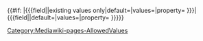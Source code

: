 <includeonly>{{#if: {{Only existing|{{{2}}}}}|<nowiki>{{{field|</nowiki>{{{1}}}<nowiki>|existing values only|default=</nowiki>{{Get default value|{{{2}}}}}<nowiki>|values=</nowiki>{{Get values|{{{2}}}}}<nowiki>|property=</nowiki>{{{2}}}{{{3|}}}<nowiki> }}}</nowiki>|<nowiki>{{{field|</nowiki>{{{1}}}<nowiki>|default=</nowiki>{{Get default value|{{{2}}}}}<nowiki>|values=</nowiki>{{Get values|{{{2}}}}}<nowiki>|property=</nowiki>{{{2}}}{{{3|}}}<nowiki> }}}</nowiki>}}</includeonly><noinclude>[[Category:Mediawiki-pages-AllowedValues]]</noinclude>